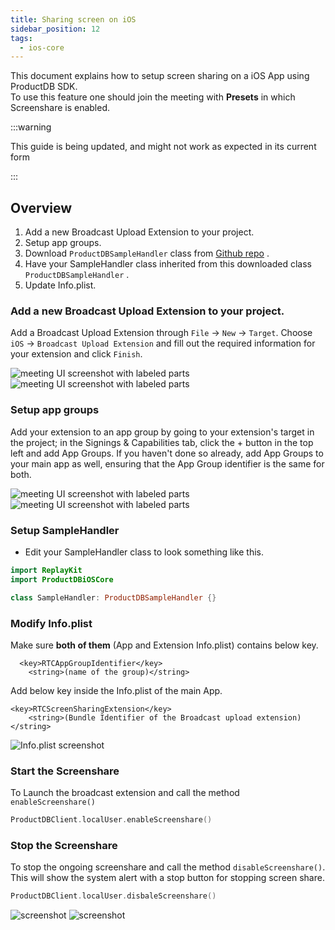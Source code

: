 ```yaml
---
title: Sharing screen on iOS
sidebar_position: 12
tags:
  - ios-core
---
```


This document explains how to setup screen sharing on a iOS App using ProductDB SDK.  
To use this feature one should join the meeting with **Presets** in which Screenshare is enabled.

:::warning

This guide is being updated, and might not work as expected in its current form

:::

## Overview

1. Add a new Broadcast Upload Extension to your project.
2. Setup app groups.
3. Download `ProductDBSampleHandler` class from [Github repo](https://github.com/ProductDB-io/iOS-ScreenShare) .
4. Have your SampleHandler class inherited from this downloaded class `ProductDBSampleHandler` .
5. Update Info.plist.

### Add a new Broadcast Upload Extension to your project.

Add a Broadcast Upload Extension through `File` -> `New` -> `Target`.
Choose `iOS` -> `Broadcast Upload Extension` and fill out the required information for your extension and click `Finish`.

![meeting UI screenshot with labeled parts](/static/mobile/0.x.x/ios-setup-0.png)
![meeting UI screenshot with labeled parts](/static/mobile/0.x.x/ios-setup-01.png)

### Setup app groups

Add your extension to an app group by going to your extension's target in the project; in the Signings & Capabilities tab, click the + button in the top left and add App Groups. If you haven't done so already, add App Groups to your main app as well, ensuring that the App Group identifier is the same for both.

![meeting UI screenshot with labeled parts](/static/mobile/0.x.x/ios-setup-03.png)
![meeting UI screenshot with labeled parts](/static/mobile/0.x.x/ios-setup-1.png)

### Setup SampleHandler

- Edit your SampleHandler class to look something like this.

```swift
import ReplayKit
import ProductDBiOSCore

class SampleHandler: ProductDBSampleHandler {}
```

### Modify Info.plist

Make sure **both of them** (App and Extension Info.plist) contains below key.

```
  <key>RTCAppGroupIdentifier</key>
	<string>(name of the group)</string>
```

Add below key inside the Info.plist of the main App.

```
<key>RTCScreenSharingExtension</key>
	<string>(Bundle Identifier of the Broadcast upload extension)</string>
```

![Info.plist screenshot](/static/mobile/0.x.x/ios-setup-info.png)

### Start the Screenshare

To Launch the broadcast extension and call the method `enableScreenshare()`

```swift
ProductDBClient.localUser.enableScreenshare()
```

### Stop the Screenshare

To stop the ongoing screenshare and call the method `disableScreenshare()`. This will show the system
alert with a stop button for stopping screen share.

```swift
ProductDBClient.localUser.disbaleScreenshare()
```

![screenshot](/static/mobile/0.x.x/ios-setup-app.png)
![screenshot](/static/mobile/0.x.x/ios-setup-demo.png)
